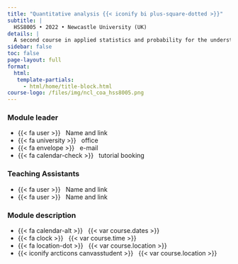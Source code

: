 ```yaml
---
title: "Quantitative analysis {{< iconify bi plus-square-dotted >}}"
subtitle: |
  HSS8005 • 2022 • Newcastle University (UK)
details: |
  A second course in applied statistics and probability for the understanding of society and culture.
sidebar: false
toc: false
page-layout: full
format:
  html:
   template-partials:
     - html/home/title-block.html
course-logo: /files/img/ncl_coa_hss8005.png
---
```


::: {.grid .course-details}

::: {.g-col-4 .g-col-sm-4}

### Module leader

- {{< fa user >}} &nbsp; Name and link
- {{< fa university >}} &nbsp; office
- {{< fa envelope >}} &nbsp; e-mail
- {{< fa calendar-check >}} &nbsp; tutorial booking

### Teaching Assistants
- {{< fa user >}} &nbsp; Name and link
- {{< fa user >}} &nbsp; Name and link

:::

::: {.g-col-8 .g-col-sm-8}

### Module description

- {{< fa calendar-alt >}} &nbsp; {{< var course.dates >}}
- {{< fa clock >}} &nbsp; {{< var course.time >}}
- {{< fa location-dot >}} &nbsp; {{< var course.location >}}
- {{< iconify arcticons canvasstudent >}} &nbsp; {{< var course.location >}}
:::

:::